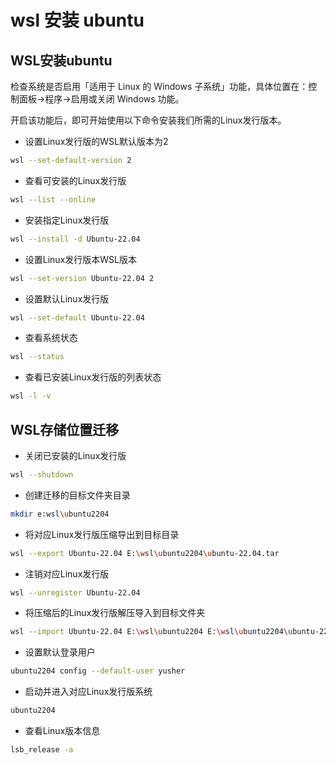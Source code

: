 # wsl 安装 ubuntu

## WSL安装ubuntu

检查系统是否启用「适用于 Linux 的 Windows 子系统」功能，具体位置在：控制面板->程序->启用或关闭 Windows 功能。

开启该功能后，即可开始使用以下命令安装我们所需的Linux发行版本。

- 设置Linux发行版的WSL默认版本为2

```bash
wsl --set-default-version 2
```

- 查看可安装的Linux发行版

```bash
wsl --list --online
```

- 安装指定Linux发行版

```bash
wsl --install -d Ubuntu-22.04
```

- 设置Linux发行版本WSL版本

```bash
wsl --set-version Ubuntu-22.04 2
```

- 设置默认Linux发行版

```bash
wsl --set-default Ubuntu-22.04
```

- 查看系统状态

```bash
wsl --status
```

- 查看已安装Linux发行版的列表状态

```bash
wsl -l -v
```

## WSL存储位置迁移

- 关闭已安装的Linux发行版

```bash
wsl --shutdown
```

- 创建迁移的目标文件夹目录

```bash
mkdir e:wsl\ubuntu2204
```

- 将对应Linux发行版压缩导出到目标目录

```bash
wsl --export Ubuntu-22.04 E:\wsl\ubuntu2204\ubuntu-22.04.tar
```

- 注销对应Linux发行版

```bash
wsl --unregister Ubuntu-22.04
```

- 将压缩后的Linux发行版解压导入到目标文件夹

```bash
wsl --import Ubuntu-22.04 E:\wsl\ubuntu2204 E:\wsl\ubuntu2204\ubuntu-22.04.tar
```

- 设置默认登录用户

```bash
ubuntu2204 config --default-user yusher
```

- 启动并进入对应Linux发行版系统

```bash
ubuntu2204
```

- 查看Linux版本信息

```bash
lsb_release -a
```